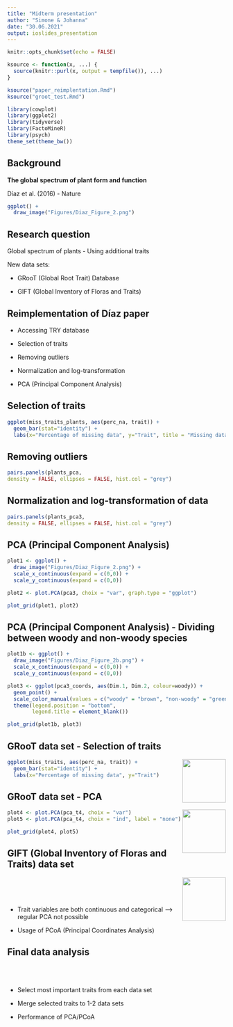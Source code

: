 ```yaml
---
title: "Midterm presentation"
author: "Simone & Johanna"
date: "30.06.2021"
output: ioslides_presentation
---
```


```r
knitr::opts_chunk$set(echo = FALSE)

ksource <- function(x, ...) {
  source(knitr::purl(x, output = tempfile()), ...)
}
```

```r
ksource("paper_reimplentation.Rmd")
ksource("groot_test.Rmd")
```

```r
library(cowplot)
library(ggplot2)
library(tidyverse)
library(FactoMineR)
library(psych)
theme_set(theme_bw())
```


## Background

**The global spectrum of plant form and function**

Díaz et al. (2016) - Nature

```r
ggplot() +
  draw_image("Figures/Diaz_Figure_2.png")
```


## Research question

Global spectrum of plants - Using additional traits

New data sets:

- GRooT (Global Root Trait) Database

- GIFT (Global Inventory of Floras and Traits)

## Reimplementation of Díaz paper

- Accessing TRY database

- Selection of traits

- Removing outliers

- Normalization and log-transformation

- PCA (Principal Component Analysis)

## Selection of traits

```r
ggplot(miss_traits_plants, aes(perc_na, trait)) +
  geom_bar(stat="identity") +
  labs(x="Percentage of missing data", y="Trait", title = "Missing data in TRY database")
```

## Removing outliers

```r
pairs.panels(plants_pca,
density = FALSE, ellipses = FALSE, hist.col = "grey")
```

## Normalization and log-transformation of data

```r
pairs.panels(plants_pca3,
density = FALSE, ellipses = FALSE, hist.col = "grey")
```

## PCA (Principal Component Analysis)

```r
plot1 <- ggplot() +
  draw_image("Figures/Diaz_Figure_2.png") +
  scale_x_continuous(expand = c(0,0)) +
  scale_y_continuous(expand = c(0,0))

plot2 <- plot.PCA(pca3, choix = "var", graph.type = "ggplot")

plot_grid(plot1, plot2)
```

## PCA (Principal Component Analysis) - Dividing between woody and non-woody species

```r
plot1b <- ggplot() +
  draw_image("Figures/Diaz_Figure_2b.png") +
  scale_x_continuous(expand = c(0,0)) +
  scale_y_continuous(expand = c(0,0))

plot3 <- ggplot(pca3_coords, aes(Dim.1, Dim.2, colour=woody)) +
  geom_point() +
  scale_color_manual(values = c("woody" = "brown", "non-woody" = "green")) +
  theme(legend.position = "bottom",
        legend.title = element_blank())

plot_grid(plot1b, plot3)
```


## GRooT data set - Selection of traits

<img style="float: right;" width=100 src="Figures/GRooTLogo.jpg">

```r
ggplot(miss_traits, aes(perc_na, trait)) +
  geom_bar(stat="identity") +
  labs(x="Percentage of missing data", y="Trait")
```


## GRooT data set - PCA

<img style="float: right;" width=100 src="Figures/GRooTLogo.jpg">

```r
plot4 <- plot.PCA(pca_t4, choix = "var")
plot5 <- plot.PCA(pca_t4, choix = "ind", label = "none")

plot_grid(plot4, plot5)
```


## GIFT (Global Inventory of Floras and Traits) data set

<img style="float: right;" width=100 src="Figures/GIFT_web.png">

<br/>
<br/>
<br/>

- Trait variables are both continuous and categorical --> regular PCA not possible

- Usage of PCoA (Principal Coordinates Analysis)

## Final data analysis

<br/>
<br/>

- Select most important traits from each data set

- Merge selected traits to 1-2 data sets

- Performance of PCA/PCoA
